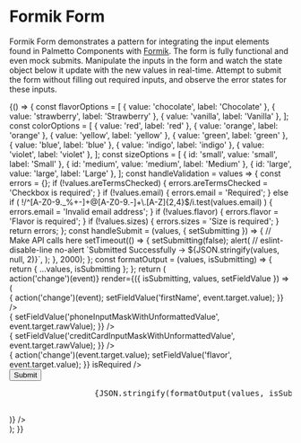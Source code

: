 
<Meta
  title="Patterns/Formik Form"
/>

# Formik Form

Formik Form demonstrates a pattern for integrating the input elements found in Palmetto Components with [Formik](https://formik.org/). The form is fully functional and even mock submits. Manipulate the inputs in the form and watch the state object below it update with the new values in real-time. Attempt to submit the form without filling out required inputs, and observe the error states for these inputs.

<Canvas>
  <Story name="Form">
    {() => {
      const flavorOptions = [
        { value: 'chocolate', label: 'Chocolate' },
        { value: 'strawberry', label: 'Strawberry' },
        { value: 'vanilla', label: 'Vanilla' },
      ];
      const colorOptions = [
        { value: 'red', label: 'red' },
        { value: 'orange', label: 'orange' },
        { value: 'yellow', label: 'yellow' },
        { value: 'green', label: 'green' },
        { value: 'blue', label: 'blue' },
        { value: 'indigo', label: 'indigo' },
        { value: 'violet', label: 'violet' },
      ];
      const sizeOptions = [
        { id: 'small', value: 'small', label: 'Small' },
        { id: 'medium', value: 'medium', label: 'Medium' },
        { id: 'large', value: 'large', label: 'Large' },
      ];
      const handleValidation = values => {
        const errors = {};
        if (!values.areTermsChecked) {
          errors.areTermsChecked = 'Checkbox is required';
        }
        if (!values.email) {
          errors.email = 'Required';
        } else if (
          !/^[A-Z0-9._%+-]+@[A-Z0-9.-]+\.[A-Z]{2,4}$/i.test(values.email)
        ) {
          errors.email = 'Invalid email address';
        }
        if (!values.flavor) {
          errors.flavor = 'Flavor is required';
        }
        if (!values.sizes) {
          errors.sizes = 'Size is required';
        }
        return errors;
      };
      const handleSubmit = (values, { setSubmitting }) => {
        // Make API calls here
        setTimeout(() => {
          setSubmitting(false);
          alert( // eslint-disable-line no-alert
            `Submitted Successfully ->  ${JSON.stringify(values, null, 2)}`,
          );
        }, 2000);
      };
      const formatOutput = (values, isSubmitting) => {
        return { ...values, isSubmitting };
      };
      return (
        <div
          style={{
            maxWidth: '400px',
            margin: 'auto',
          }}
          className="App-header"
        >
          <Formik
            initialValues={{
              firstName: '',
              lastName: '',
              email: '',
              phoneInputMask: '',
              phoneInputMaskWithUnformattedValue: '',
              creditCardInputMask: '',
              creditCardInputMaskWithUnformattedValue: '',
              creditCard: '',
              areTermsChecked: false,
              flavor: null,
              flavor2: null,
              colors: [],
              sizes: null,
            }}
            validate={handleValidation}
            onSubmit={handleSubmit}
            handleChange={event => action('change')(event)}
            render={({ isSubmitting, values, setFieldValue }) => (
              <Form>
                <div style={{ marginBottom: '1.25rem' }}>
                  <Field
                    type="text"
                    label="First Name"
                    name="firstName"
                    id="firstName"
                    component={FormikTextInput}
                    // With a custom onChange.
                    // We preserve Formik's convention and relegate state form management back to the user.
                    onChange={event => {
                      action('change')(event);
                      setFieldValue('firstName', event.target.value);
                    }}
                  />
                </div>
                <div style={{ marginBottom: '1.25rem' }}>
                  <Field
                    type="text"
                    label="Last Name"
                    name="lastName"
                    id="lastName"
                    component={FormikTextInput}
                  />
                </div>
                <div style={{ marginBottom: '1.25rem' }}>
                  <Field
                    label="Email"
                    name="email"
                    id="email"
                    component={FormikTextInput}
                    isRequired
                  />
                </div>
                <div style={{ marginBottom: '1.25rem' }}>
                  <Field
                    label="Phone Input Mask Returning a Formatted Value"
                    name="phoneInputMask"
                    id="phoneInputMask"
                    component={FormikTextInput}
                    inputMask="phone"
                    type="tel"
                  />
                </div>
                <div style={{ marginBottom: '1.25rem' }}>
                  <Field
                    label="Phone Input Mask Returning an Unformatted Value"
                    name="phoneInputMaskWithUnformattedValue"
                    id="phoneInputMaskWithUnformattedValue"
                    component={FormikTextInput}
                    inputMask="phone"
                    type="tel"
                    onChange={event => { setFieldValue('phoneInputMaskWithUnformattedValue', event.target.rawValue); }}
                  />
                </div>
                <div style={{ marginBottom: '1.25rem' }}>
                  <Field
                    label="Credit Card Input Mask Returning a Formatted Value"
                    name="creditCardInputMask"
                    id="creditCardInputMask"
                    component={FormikTextInput}
                    inputMask="creditCard"
                    type="tel"
                  />
                </div>
                <div style={{ marginBottom: '1.25rem' }}>
                  <Field
                    label="Credit Card Input Mask Returning an Unformatted Value"
                    name="creditCardInputMaskWithUnformattedValue"
                    id="creditCardInputMaskWithUnformattedValue"
                    component={FormikTextInput}
                    inputMask="creditCard"
                    type="tel"
                    onChange={event => { setFieldValue('creditCardInputMaskWithUnformattedValue', event.target.rawValue); }}
                  />
                </div>
                <div style={{ marginBottom: '1.25rem' }}>
                  <Field
                    label="Flavor with Custom onChange"
                    name="flavor"
                    id="flavor"
                    options={flavorOptions}
                    component={FormikSelectInput}
                    // With a custom onChange.
                    // We preserve Formik's convention and relegate form state management back to the user.
                    onChange={event => {
                      action('change')(event.target.value);
                      setFieldValue('flavor', event.target.value);
                    }}
                    isRequired
                  />
                </div>
                <div style={{ marginBottom: '1.25rem' }}>
                  <Field
                    label="Flavor without custom onChange"
                    name="flavor2"
                    id="flavor2"
                    options={flavorOptions}
                    component={FormikSelectInput}
                    isRequired
                  />
                </div>
                <div style={{ marginBottom: '1.25rem' }}>
                  <Field
                    label="Colors"
                    name="colors"
                    id="colors"
                    isMulti
                    options={colorOptions}
                    component={FormikSelectInput}
                  />
                </div>
                <div style={{ marginBottom: '1.25rem' }}>
                  <Field
                    label="Describe your perfect meal"
                    name="meal"
                    id="meal"
                    component={FormikTextareaInput}
                  />
                </div>
                <div style={{ marginBottom: '1.25rem' }}>
                  <Field
                    title="Sizes"
                    name="sizes"
                    options={sizeOptions}
                    component={FormikRadioGroup}
                    isRequired
                  />
                </div>
                <div style={{ marginBottom: '1.25rem' }}>
                  <Field
                    label="Terms and Conditions"
                    name="areTermsChecked"
                    id="areTermsChecked"
                    component={FormikCheckboxInput}
                    isRequired
                  />
                </div>
                <Button type="submit" className="m-bottom-md"isLoading={isSubmitting}>Submit</Button>
                <pre>
                  {JSON.stringify(formatOutput(values, isSubmitting), undefined, 2)}
                </pre>
              </Form>
            )}
          />
        </div>
      );
    }}
  </Story>
</Canvas>
